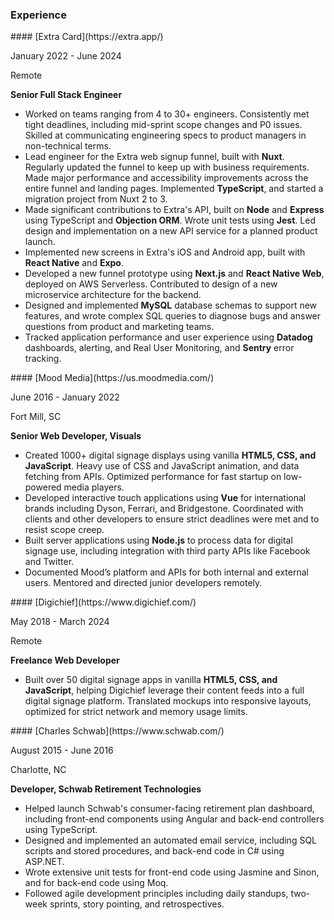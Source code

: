### Experience

<article>
<hgroup>
#### [Extra Card](https://extra.app/)

January 2022 - June 2024

Remote

**Senior Full Stack Engineer**
</hgroup>

- Worked on teams ranging from 4 to 30+ engineers. Consistently met tight deadlines, including mid-sprint scope changes and P0 issues. Skilled at communicating engineering specs to product managers in non-technical terms.
- Lead engineer for the Extra web signup funnel, built with **Nuxt**. Regularly updated the funnel to keep up with business requirements. Made major performance and accessibility improvements across the entire funnel and landing pages. Implemented **TypeScript**, and started a migration project from Nuxt 2 to 3.
- Made significant contributions to Extra's API, built on **Node** and **Express** using TypeScript and **Objection ORM**. Wrote unit tests using **Jest**. Led design and implementation on a new API service for a planned product launch.
- Implemented new screens in Extra's iOS and Android app, built with **React Native** and **Expo**.
- Developed a new funnel prototype using **Next.js** and **React Native Web**, deployed on AWS Serverless. Contributed to design of a new microservice architecture for the backend.
- Designed and implemented **MySQL** database schemas to support new features, and wrote complex SQL queries to diagnose bugs and answer questions from product and marketing teams.
- Tracked application performance and user experience using **Datadog** dashboards, alerting, and Real User Monitoring, and **Sentry** error tracking.
</article>

<article>
<hgroup>
#### [Mood Media](https://us.moodmedia.com/)

June 2016 - January 2022

Fort Mill, SC

**Senior Web Developer, Visuals**
</hgroup>

- Created 1000+ digital signage displays using vanilla **HTML5, CSS, and JavaScript**. Heavy use of CSS and JavaScript animation, and data fetching from APIs. Optimized performance for fast startup on low-powered media players.
- Developed interactive touch applications using **Vue** for international brands including Dyson, Ferrari, and Bridgestone. Coordinated with clients and other developers to ensure strict deadlines were met and to resist scope creep.
- Built server applications using **Node.js** to process data for digital signage use, including integration with third party APIs like Facebook and Twitter.
- Documented Mood’s platform and APIs for both internal and external users. Mentored and directed junior developers remotely.
</article>

<article>
<hgroup>
#### [Digichief](https://www.digichief.com/)

May 2018 - March 2024

Remote

**Freelance Web Developer**
</hgroup>

- Built over 50 digital signage apps in vanilla **HTML5, CSS, and JavaScript**, helping Digichief leverage their content feeds into a full digital signage platform. Translated mockups into responsive layouts, optimized for strict network and memory usage limits.
</article>

<article>
<hgroup>
#### [Charles Schwab](https://www.schwab.com/)

August 2015 - June 2016

Charlotte, NC

**Developer, Schwab Retirement Technologies**
</hgroup>

- Helped launch Schwab's consumer-facing retirement plan dashboard, including front-end components using Angular and back-end controllers using TypeScript.
- Designed and implemented an automated email service, including SQL scripts and stored procedures, and back-end code in C# using ASP.NET.
- Wrote extensive unit tests for front-end code using Jasmine and Sinon, and for back-end code using Moq.
- Followed agile development principles including daily standups, two-week sprints, story pointing, and retrospectives.
</article>